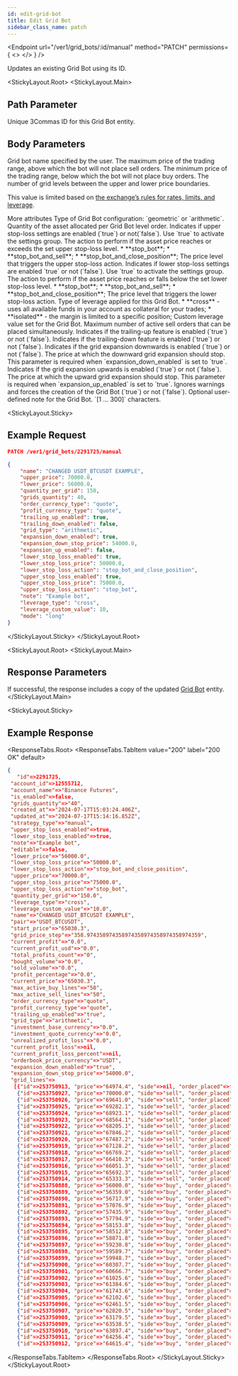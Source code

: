 ```yaml
---
id: edit-grid-bot
title: Edit Grid Bot
sidebar_class_name: patch
---
```


<Endpoint
  url="/ver1/grid_bots/:id/manual"
  method="PATCH"
  permissions={
    <>
      <Permission title="Permission" description="BOTS_WRITE" />
      <Permission title="Security" description="SIGNED" />
    </>
  }
/>

  Updates an existing Grid Bot using its ID.

<StickyLayout.Root>
   <StickyLayout.Main>

## Path Parameter 
<ApiParam name='id' type='integer' id="id" required>
   Unique 3Commas ID for this Grid Bot entity.
</ApiParam>

## Body Parameters 

<ApiParam name='name' type='integer' id="name" required>
  Grid bot name specified by the user.
</ApiParam>

<ApiParam name='upper_price' type='number' id="upper_price" required>
   The maximum price of the trading range, above which the bot will not place sell orders.
</ApiParam>

<ApiParam name='lower_price' type='number' id="lower_price" required>
   The minimum price of the trading range, below which the bot will not place buy orders.
</ApiParam>

<ApiParam name='grids_quantity' type="number" id="grids_quantity" required>
  The number of grid levels between the upper and lower price boundaries.

  This value is limited based on [the exchange’s rules for rates, limits, and leverage](/market-data/3_currency_rates_and_limits_with_leverage_data.mdx).
</ApiParam> 


<CollapseAll>
<CollapseAllHeading> More attributes <CollapseAllButton /> </CollapseAllHeading>

<CollapsibleApiParam name="grid_type" type="string" id="grid_type">
  Type of Grid Bot configuration: `geometric` or `arithmetic`.
</CollapsibleApiParam>

<CollapsibleApiParam name="quantity_per_grid" type="number" id="quantity_per_grid" required>
   Quantity of the asset allocated per Grid Bot level order.
</CollapsibleApiParam>

<CollapsibleApiParam name="upper_stop_loss_enabled" type="boolean" id="upper_stop_loss_enabled">
  Indicates if upper stop-loss settings are enabled (`true`) or not(`false`). Use `true` to activate the settings group.
</CollapsibleApiParam>

<CollapsibleApiParam name="upper_stop_loss_action" type="string" id="upper_stop_loss_action">
  The action to perform if the asset price reaches or exceeds the set upper stop-loss level.
  <CollapsibleNestedParams openName="Hide allowed values" collapsedName="Show allowed values">
      * **stop_bot**;
      * **stop_bot_and_sell**;
      * **stop_bot_and_close_position**;
     </CollapsibleNestedParams>
</CollapsibleApiParam>

<CollapsibleApiParam name="upper_stop_loss_price" type="number" id="upper_stop_loss_price">
  The price level that triggers the upper stop-loss action.
</CollapsibleApiParam> 
   
<CollapsibleApiParam name="lower_stop_loss_enabled" type="boolean" id="lower_stop_loss_enabled">
   Indicates if lower stop-loss settings are enabled `true` or not (`false`). Use `true` to activate the settings group.
</CollapsibleApiParam>

<CollapsibleApiParam name="lower_stop_loss_action" type="string" id="lower_stop_loss_action">
   The action to perform if the asset price reaches or falls below the set lower stop-loss level.
   <CollapsibleNestedParams openName="Hide allowed values" collapsedName="Show allowed values">
      * **stop_bot**;
      * **stop_bot_and_sell**;
      * **stop_bot_and_close_position**;
     </CollapsibleNestedParams>
</CollapsibleApiParam>

<CollapsibleApiParam name="lower_stop_loss_price" type="number" id="lower_stop_loss_price">
   The price level that triggers the lower stop-loss action.
</CollapsibleApiParam>

<CollapsibleApiParam name="leverage_type" type="string" id="leverage_type">
Type of leverage applied for this Grid Bot.
    <CollapsibleNestedParams openName="Hide allowed values" collapsedName="Show allowed values">
      * **cross** - uses all available funds in your account as collateral for your trades;
      * **isolated** - the margin is limited to a specific position;
      </CollapsibleNestedParams>
</CollapsibleApiParam>

<CollapsibleApiParam name="leverage_custom_value" type="number" id="leverage_custom_value">
   Custom leverage value set for the Grid Bot.
</CollapsibleApiParam>

<CollapsibleApiParam name="max_active_sell_lines" type="integer" id="max_active_sell_lines">
   Maximum number of active sell orders that can be placed simultaneously.
</CollapsibleApiParam>

<CollapsibleApiParam name="trailing_up_enabled" type="boolean" id="trailing_up_enabled">
   Indicates if the trailing-up feature is enabled (`true`) or not (`false`).
</CollapsibleApiParam>

<CollapsibleApiParam name="trailing_down_enabled" type="boolean" id="trailing_down_enabled">
   Indicates if the trailing-down feature is enabled (`true`) or not (`false`).
</CollapsibleApiParam>

<CollapsibleApiParam name="expansion_down_enabled" type="boolean" id="expansion_down_enabled">
   Indicates if the grid expansion downwards is enabled (`true`) or not (`false`).
</CollapsibleApiParam>

<CollapsibleApiParam name="expansion_down_stop_price" type="number" id="expansion_down_stop_price" required>
   The price at which the downward grid expansion should stop.
   This parameter is required when `expansion_down_enabled` is set to `true`.
</CollapsibleApiParam>

<CollapsibleApiParam name="expansion_up_enabled" type="boolean" id="expansion_up_stop_price">
   Indicates if the grid expansion upwards is enabled (`true`) or not (`false`).
</CollapsibleApiParam>  

<CollapsibleApiParam name="expansion_up_stop_price" type="boolean" id="expansion_up_stop_price" required>
   The price at which the upward grid expansion should stop.
   This parameter is required when `expansion_up_enabled` is set to `true`.
</CollapsibleApiParam>

<CollapsibleApiParam name="ignore_warnings" type="boolean" id="ignore_warnings">
   Ignores warnings and forces the creation of the Grid Bot (`true`) or not (`false`).
</CollapsibleApiParam>

<CollapsibleApiParam name="note" type="integer" id="note">
   Optional user-defined note for the Grid Bot.
   `[1 ... 300]` characters.
</CollapsibleApiParam>
</CollapseAll>
</StickyLayout.Main>


<StickyLayout.Sticky>

## Example Request

```json
PATCH /ver1/grid_bots/2291725/manual

{
    "name": "CHANGED USDT_BTCUSDT EXAMPLE",
    "upper_price": 70000.0,
    "lower_price": 56000.0,
    "quantity_per_grid": 150,
    "grids_quantity": 40,
    "order_currency_type": "quote",
    "profit_currency_type": "quote",
    "trailing_up_enabled": true,
    "trailing_down_enabled": false,
    "grid_type": "arithmetic",
    "expansion_down_enabled": true,
    "expansion_down_stop_price": 54000.0,
    "expansion_up_enabled": false,
    "lower_stop_loss_enabled": true,
    "lower_stop_loss_price": 50000.0,
    "lower_stop_loss_action": "stop_bot_and_close_position",
    "upper_stop_loss_enabled": true,
    "upper_stop_loss_price": 75000.0,
    "upper_stop_loss_action": "stop_bot",
    "note": "Example bot",
    "leverage_type": "cross",
    "leverage_custom_value": 10,
    "mode": "long"
}
```
</StickyLayout.Sticky>
</StickyLayout.Root>

<StickyLayout.Root>
<StickyLayout.Main>

## Response Parameters 

If successful, the response includes a copy of the updated [Grid Bot](/grid-bot/0_grid_bot_entity.mdx) entity.
</StickyLayout.Main>

<StickyLayout.Sticky>

## Example Response

<ResponseTabs.Root>
<ResponseTabs.TabItem value="200" label="200 OK" default>

```json
{
   "id"=>2291725,
 "account_id"=>12555712,
 "account_name"=>"Binance Futures",
 "is_enabled"=>false,
 "grids_quantity"=>"40",
 "created_at"=>"2024-07-17T15:03:24.406Z",
 "updated_at"=>"2024-07-17T15:14:16.852Z",
 "strategy_type"=>"manual",
 "upper_stop_loss_enabled"=>true,
 "lower_stop_loss_enabled"=>true,
 "note"=>"Example bot",
 "editable"=>false,
 "lower_price"=>"56000.0",
 "lower_stop_loss_price"=>"50000.0",
 "lower_stop_loss_action"=>"stop_bot_and_close_position",
 "upper_price"=>"70000.0",
 "upper_stop_loss_price"=>"75000.0",
 "upper_stop_loss_action"=>"stop_bot",
 "quantity_per_grid"=>"150.0",
 "leverage_type"=>"cross",
 "leverage_custom_value"=>"10.0",
 "name"=>"CHANGED USDT_BTCUSDT EXAMPLE",
 "pair"=>"USDT_BTCUSDT",
 "start_price"=>"65030.3",
 "grid_price_step"=>"358.974358974358974358974358974358974359",
 "current_profit"=>"0.0",
 "current_profit_usd"=>"0.0",
 "total_profits_count"=>"0",
 "bought_volume"=>"0.0",
 "sold_volume"=>"0.0",
 "profit_percentage"=>"0.0",
 "current_price"=>"65030.3",
 "max_active_buy_lines"=>"50",
 "max_active_sell_lines"=>"50",
 "order_currency_type"=>"quote",
 "profit_currency_type"=>"quote",
 "trailing_up_enabled"=>"true",
 "grid_type"=>"arithmetic",
 "investment_base_currency"=>"0.0",
 "investment_quote_currency"=>"0.0",
 "unrealized_profit_loss"=>"0.0",
 "current_profit_loss"=>nil,
 "current_profit_loss_percent"=>nil,
 "orderbook_price_currency"=>"USDT",
 "expansion_down_enabled"=>"true",
 "expansion_down_stop_price"=>"54000.0",
 "grid_lines"=>
  [{"id"=>253750913, "price"=>"64974.4", "side"=>nil, "order_placed"=>false},
   {"id"=>253750927, "price"=>"70000.0", "side"=>"sell", "order_placed"=>false},
   {"id"=>253750926, "price"=>"69641.0", "side"=>"sell", "order_placed"=>false},
   {"id"=>253750925, "price"=>"69282.1", "side"=>"sell", "order_placed"=>false},
   {"id"=>253750924, "price"=>"68923.1", "side"=>"sell", "order_placed"=>false},
   {"id"=>253750923, "price"=>"68564.1", "side"=>"sell", "order_placed"=>false},
   {"id"=>253750922, "price"=>"68205.1", "side"=>"sell", "order_placed"=>false},
   {"id"=>253750921, "price"=>"67846.2", "side"=>"sell", "order_placed"=>false},
   {"id"=>253750920, "price"=>"67487.2", "side"=>"sell", "order_placed"=>false},
   {"id"=>253750919, "price"=>"67128.2", "side"=>"sell", "order_placed"=>false},
   {"id"=>253750918, "price"=>"66769.2", "side"=>"sell", "order_placed"=>false},
   {"id"=>253750917, "price"=>"66410.3", "side"=>"sell", "order_placed"=>false},
   {"id"=>253750916, "price"=>"66051.3", "side"=>"sell", "order_placed"=>false},
   {"id"=>253750915, "price"=>"65692.3", "side"=>"sell", "order_placed"=>false},
   {"id"=>253750914, "price"=>"65333.3", "side"=>"sell", "order_placed"=>false},
   {"id"=>253750888, "price"=>"56000.0", "side"=>"buy", "order_placed"=>false},
   {"id"=>253750889, "price"=>"56359.0", "side"=>"buy", "order_placed"=>false},
   {"id"=>253750890, "price"=>"56717.9", "side"=>"buy", "order_placed"=>false},
   {"id"=>253750891, "price"=>"57076.9", "side"=>"buy", "order_placed"=>false},
   {"id"=>253750892, "price"=>"57435.9", "side"=>"buy", "order_placed"=>false},
   {"id"=>253750893, "price"=>"57794.9", "side"=>"buy", "order_placed"=>false},
   {"id"=>253750894, "price"=>"58153.8", "side"=>"buy", "order_placed"=>false},
   {"id"=>253750895, "price"=>"58512.8", "side"=>"buy", "order_placed"=>false},
   {"id"=>253750896, "price"=>"58871.8", "side"=>"buy", "order_placed"=>false},
   {"id"=>253750897, "price"=>"59230.8", "side"=>"buy", "order_placed"=>false},
   {"id"=>253750898, "price"=>"59589.7", "side"=>"buy", "order_placed"=>false},
   {"id"=>253750899, "price"=>"59948.7", "side"=>"buy", "order_placed"=>false},
   {"id"=>253750900, "price"=>"60307.7", "side"=>"buy", "order_placed"=>false},
   {"id"=>253750901, "price"=>"60666.7", "side"=>"buy", "order_placed"=>false},
   {"id"=>253750902, "price"=>"61025.6", "side"=>"buy", "order_placed"=>false},
   {"id"=>253750903, "price"=>"61384.6", "side"=>"buy", "order_placed"=>false},
   {"id"=>253750904, "price"=>"61743.6", "side"=>"buy", "order_placed"=>false},
   {"id"=>253750905, "price"=>"62102.6", "side"=>"buy", "order_placed"=>false},
   {"id"=>253750906, "price"=>"62461.5", "side"=>"buy", "order_placed"=>false},
   {"id"=>253750907, "price"=>"62820.5", "side"=>"buy", "order_placed"=>false},
   {"id"=>253750908, "price"=>"63179.5", "side"=>"buy", "order_placed"=>false},
   {"id"=>253750909, "price"=>"63538.5", "side"=>"buy", "order_placed"=>false},
   {"id"=>253750910, "price"=>"63897.4", "side"=>"buy", "order_placed"=>false},
   {"id"=>253750911, "price"=>"64256.4", "side"=>"buy", "order_placed"=>false},
   {"id"=>253750912, "price"=>"64615.4", "side"=>"buy", "order_placed"=>false}]}
```
  </ResponseTabs.TabItem>
  </ResponseTabs.Root>
</StickyLayout.Sticky>
</StickyLayout.Root>